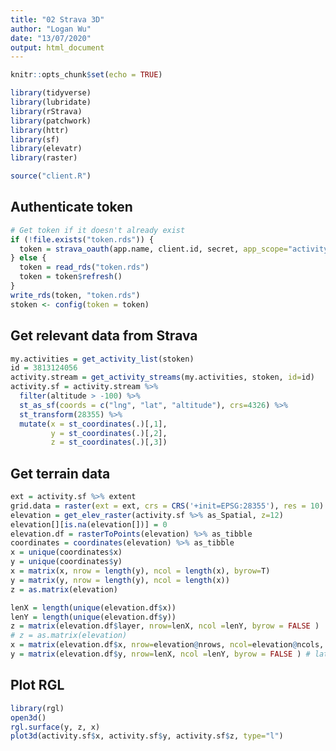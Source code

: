 ---
title: "02 Strava 3D"
author: "Logan Wu"
date: "13/07/2020"
output: html_document
---

```{r setup, include=FALSE}
knitr::opts_chunk$set(echo = TRUE)

library(tidyverse)
library(lubridate)
library(rStrava)
library(patchwork)
library(httr)
library(sf)
library(elevatr)
library(raster)

source("client.R")
```

## Authenticate token

```{r}
# Get token if it doesn't already exist
if (!file.exists("token.rds")) {
  token = strava_oauth(app.name, client.id, secret, app_scope="activity:read_all")
} else {
  token = read_rds("token.rds")
  token = token$refresh()
}
write_rds(token, "token.rds")
stoken <- config(token = token)
```

## Get relevant data from Strava

```{r}
my.activities = get_activity_list(stoken)
id = 3813124056
activity.stream = get_activity_streams(my.activities, stoken, id=id)
activity.sf = activity.stream %>%
  filter(altitude > -100) %>%
  st_as_sf(coords = c("lng", "lat", "altitude"), crs=4326) %>%
  st_transform(28355) %>%
  mutate(x = st_coordinates(.)[,1],
         y = st_coordinates(.)[,2],
         z = st_coordinates(.)[,3])
```

## Get terrain data

```{r}
ext = activity.sf %>% extent
grid.data = raster(ext = ext, crs = CRS('+init=EPSG:28355'), res = 10)
elevation = get_elev_raster(activity.sf %>% as_Spatial, z=12)
elevation[][is.na(elevation[])] = 0
elevation.df = rasterToPoints(elevation) %>% as_tibble
coordinates = coordinates(elevation) %>% as_tibble
x = unique(coordinates$x)
y = unique(coordinates$y)
x = matrix(x, nrow = length(y), ncol = length(x), byrow=T)
y = matrix(y, nrow = length(y), ncol = length(x))
z = as.matrix(elevation)

lenX = length(unique(elevation.df$x))
lenY = length(unique(elevation.df$y))
z = matrix(elevation.df$layer, nrow=lenX, ncol =lenY, byrow = FALSE )
# z = as.matrix(elevation)
x = matrix(elevation.df$x, nrow=elevation@nrows, ncol=elevation@ncols, byrow = FALSE ) # longitude
y = matrix(elevation.df$y, nrow=lenX, ncol =lenY, byrow = FALSE ) # latitude
```

## Plot RGL

```{r}
library(rgl)
open3d()
rgl.surface(y, z, x)
plot3d(activity.sf$x, activity.sf$y, activity.sf$z, type="l")
```